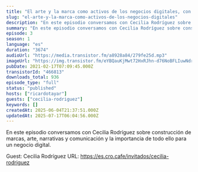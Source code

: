 ```yaml
---
title: "El arte y la marca como activos de los negocios digitales, con Cecilia Rodríguez"
slug: "el-arte-y-la-marca-como-activos-de-los-negocios-digitales"
description: "En este episodio conversamos con Cecilia Rodríguez sobre construcción de marcas, arte, narrativas y comunicación y la importancia de todo ello para un negocio digital.\n\nGuest: Cecilia Rodríguez\nURL: https://es.cro.cafe/invitados/cecilia-rodriguez"
summary: "En este episodio conversamos con Cecilia Rodríguez sobre construcción de marcas, arte, narrativas y comunicación y la importancia de todo ello para un negocio digital."
episode: 3
season: 1
language: "es"
duration: "3674"
audioUrl: "https://media.transistor.fm/a8928a84/279fe25d.mp3"
imageUrl: "https://img.transistor.fm/eYBQauKjMwt72HxRJhn-d76NoBFLIuwNdrzRjOma9bc/rs:fill:3000:3000:1/q:60/aHR0cHM6Ly9pbWct/dXBsb2FkLXByb2R1/Y3Rpb24udHJhbnNp/c3Rvci5mbS80MmRl/NWVlYjI0ZTIwZWEw/YTMwMTI1ZTlhZWRm/Mjg5Ni5qcGVn.webp"
pubDate: 2021-02-17T07:09:45.000Z
transistorId: "466813"
downloads_total: 936
episode_type: "full"
status: "published"
hosts: ["ricardotayar"]
guests: ["cecilia-rodriguez"]
keywords: []
createdAt: 2025-06-04T21:37:51.000Z
updatedAt: 2025-07-17T06:04:56.000Z
---
```


En este episodio conversamos con Cecilia Rodríguez sobre construcción de marcas, arte, narrativas y comunicación y la importancia de todo ello para un negocio digital.

Guest: Cecilia Rodríguez
URL: https://es.cro.cafe/invitados/cecilia-rodriguez
